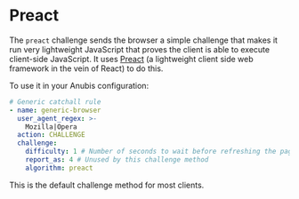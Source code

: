 # Preact

The `preact` challenge sends the browser a simple challenge that makes it run very lightweight JavaScript that proves the client is able to execute client-side JavaScript. It uses [Preact](https://www.npmjs.com/package/preact) (a lightweight client side web framework in the vein of React) to do this.

To use it in your Anubis configuration:

```yaml
# Generic catchall rule
- name: generic-browser
  user_agent_regex: >-
    Mozilla|Opera
  action: CHALLENGE
  challenge:
    difficulty: 1 # Number of seconds to wait before refreshing the page
    report_as: 4 # Unused by this challenge method
    algorithm: preact
```

This is the default challenge method for most clients.
